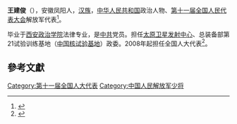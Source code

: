 '''王建俊'''（{{bd|1952年||}}），安徽凤阳人，[[汉族|汉族]]，[[中华人民共和国|中华人民共和国]]政治人物、[[第十一届全国人民代表大会|第十一届全国人民代表大会]]解放军代表<ref>{{cite web|author=新华网|title=第十一届全国人大代表|url=http://news.xinhuanet.com/ziliao/2008-03/03/content_7708230.htm?node=36628|publisher=新华网|accessdate=2014-01-07|archive-date=2014-01-10|archive-url=https://web.archive.org/web/20140110211415/http://news.xinhuanet.com/ziliao/2008-03/03/content_7708230.htm?node=36628|dead-url=no}}</ref>。

毕业于[[西安政治学院|西安政治学院]]法律专业，是[[中共|中共]]党员。担任[[太原卫星发射中心|太原卫星发射中心]]、总装备部第21试验训练基地（[[中国核试验基地|中国核试验基地]]）政委。2008年起担任全国人大代表<ref>{{cite news|title=全国人大代表信息-王建俊|url= http://210.82.31.1:8084/delegate/viewDelegate.action?dbid=112737|accessdate=2013-04-05|newspaper=全国人大网}}</ref>。

==參考文獻==
{{reflist}}
[[Category:第十一届全国人大代表|Category:第十一届全国人大代表]]
[[Category:中国人民解放军少将|Category:中国人民解放军少将]]